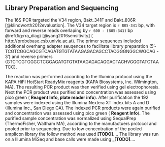 

## Library Preparation and Sequencing 
The 16S PCR targeted the V34 region, Bakt_341F and Bakt_806R [@klindworth2012evaluation]. The V34 target region is `r 805-341` bp, with forward and reverse reads overlaping by `r 600 - (805-341)` bp \@ref(fig:rra_diag) [@yang2016sensitivity] ( http://probebase.csb.univie.ac.at). The primer sequences included additional overhang adapter seuqences to facilitate library preparation (5'- TCGTCGGCAGCGTCAGATGTGTATAAGAGACAGCCTACGGGNGGCWGCAG - 3') and reverse primers (GTCTCGTGGGCTCGGAGATGTGTATAAGAGACAGGACTACHVGGGTATCTAATCC). 

The reaction was performed according to the Illumina protocol using the KAPA HiFI HotStart ReadyMix reagents (KAPA Biosystems, Inc. Wilmington, MA). 
The resulting PCR product was then verified using gel electrophoresis. 
Next the PCR product was purified and concentration was assessed using pico green ( __Reagent Info, plate reader info__). 
After purification the 192 samples were indexed using the Illumina Nextera XT index kits A and D (Illumina Inc., San Diego CA). 
The indexed PCR products were again purified and concentration was assessed using pico green ( __Reagent Info__). 
The purified sample concentration was normalized using SequalPrep (ThermoFisher, Waltham MA), according to the manufactuers protocol and pooled prior to sequencing. 
Due to low concentration of the pooled amplicon library the follow method was used __[TODO]__.... 
The library was run on a Illumina MiSeq and base calls were made using ___[TODO]__....
